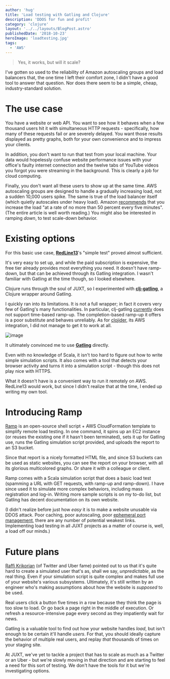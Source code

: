 ```yaml
---
author: 'hug'
title: 'Load testing with Gatling and Clojure'
description: 'DDOS for fun and profit'
category: 'clojure'
layout: '../../layouts/BlogPost.astro'
publishedDate: '2018-10-23'
heroImage: 'loadtesting.jpg'
tags:
  - 'AWS'
---
```



> Yes, it works, but will it scale?

I've gotten so used to the reliability of Amazon autoscaling groups and
load balancers that, the one time I left their comfort zone, I didn't
have a good tool to answer that question. Nor does there seem to be a
simple, cheap, industry-standard solution.

# The use case

You have a website or web API. You want to see how it behaves when a few
thousand users hit it with simultaneous HTTP requests - specifically,
how many of these requests fail or are severely delayed. You want those
results displayed as pretty graphs, both for your own convenience and to
impress your clients.

In addition, you don't want to run that test from your local machine.
Your data would hopelessly confuse website performance issues with your
office's faulty internet connection and the twelve tabs of YouTube
videos you forgot you were streaming in the background. This is clearly
a job for cloud computing.

Finally, you don't want all these users to show up at the same time. AWS
autoscaling groups are designed to handle a gradually increasing load,
not a sudden 10,000 users spike. The same is true of the load balancer
itself (which quietly autoscales under heavy load). Amazon
[recommends](https://aws.amazon.com/articles/best-practices-in-evaluating-elastic-load-balancing/)
that you increase the load \"at a rate of no more than 50 percent every
five minutes\". (The entire article is well worth reading.) You might
also be interested in ramping _down_, to test scale-down behavior.

# Existing options

For this basic use case, [**RedLine13**](https://www.redline13.com/)\'s
\"simple test\" proved almost sufficient.

It's very easy to set up, and while the paid subscription is expensive,
the free tier already provides most everything you need. It doesn't have
ramp-down, but that can be achieved through its Gatling integration. I
wasn't familiar with Gatling at the time though, so I looked elsewhere.

Clojure runs through the soul of JUXT, so I experimented with
[**clj-gatling**](https://github.com/mhjort/clj-gatling), a Clojure
wrapper around Gatling.

I quickly ran into its limitations. It is not a full wrapper; in fact it
covers very few of Gatling's many functionalities. In particular,
clj-gatling [currently](https://github.com/mhjort/clj-gatling/issues/25)
does not support time-based ramp-up. The completion-based ramp-up it
offers is a poor substitute and behaves unreliably. As for
[clojider](https://github.com/mhjort/clojider), its AWS integration, I
did not manage to get it to work at all.


<Image alt='image' src={gt} />

It ultimately convinced me to use [**Gatling**](https://gatling.io/)
directly.

Even with no knowledge of Scala, it isn't too hard to figure out how to
write simple simulation scripts. It also comes with a tool that detects
your browser activity and turns it into a simulation script - though
this does not play nice with HTTPS.

What it doesn't have is a convenient way to run it remotely on AWS.
RedLine13 would work, but since I didn't realize that at the time, I
ended up writing my own tool.

# Introducing Ramp

[Ramp](https://github.com/juxt/ramp) is an open-source shell script +
AWS CloudFormation template to simplify remote load testing. In one
command, it spins up an EC2 instance (or reuses the existing one if it
hasn't been terminated), sets it up for Gatling use, runs the Gatling
simulation script provided, and uploads the report to an S3 bucket.

Since that report is a nicely formatted HTML file, and since S3 buckets
can be used as static websites, you can see the report on your browser,
with all its glorious multicolored graphs. Or share it with a colleague
or client.

Ramp comes with a Scala simulation script that does a basic load test
(spamming a URL with GET requests, with ramp-up and ramp-down). I have
since used it to simulate more complex behaviors, including mass
registration and log-in. Writing more sample scripts is on my to-do
list, but Gatling has decent documentation on its own website.

(I didn't realize before just how _easy_ it is to make a website
unusable via DDOS attack. Poor caching, poor autoscaling, poor
[ephemeral port
management](https://making.pusher.com/ephemeral-port-exhaustion-and-how-to-avoid-it/),
there are any number of potential weakest links. Implementing load
testing in all JUXT projects as a matter of course is, well, a load off
our minds.)

# Future plans

[Raffi Krikorian](https://twitter.com/raffi) (of Twitter and Uber fame)
pointed out to us that it's quite hard to create a simulated user that's
as, shall we say, _unpredictable_, as the real thing. Even if your
simulation script is quite complex and makes full use of your website's
various subsystems. Ultimately, it's still written by an engineer who's
making assumptions about how the website is _supposed_ to be used.

Real users click a button five times in a row because they think the
page is too slow to load. Or go back a page right in the middle of
execution. Or refresh a resource-intensive page every second as they
impatiently wait for news.

Gatling is a valuable tool to find out how your website handles _load_,
but isn't enough to be certain it'll handle _users_. For that, you
should ideally capture the behavior of multiple real users, and replay
_that_ thousands of times on your staging site.

At JUXT, we've yet to tackle a project that has to scale as much as a
Twitter or an Uber - but we're slowly moving in that direction and are
starting to feel a need for this sort of testing. We don't have the
tools for it but we're investigating options.
